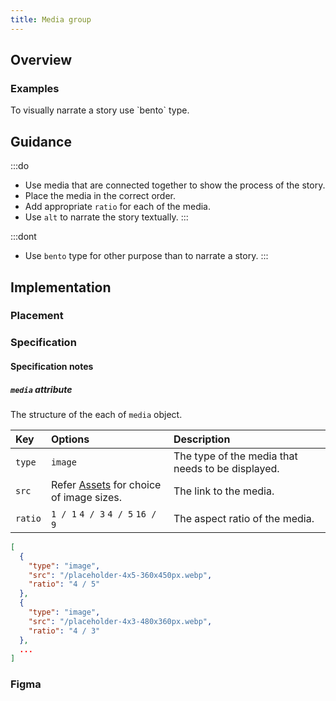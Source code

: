 ```yaml
---
title: Media group
---
```





## Overview

<CompDetails name={componentName} />

### Examples

<Tabs>
  <TabItem label="Bento">
    To visually narrate a story use `bento` type.
    <ExampleViewer type="bento" />
  </TabItem>
</Tabs>

## Guidance

:::do
- Use media that are connected together to show the process of the story.
- Place the media in the correct order.
- Add appropriate `ratio` for each of the media.
- Use `alt` to narrate the story textually. 
:::

:::dont
- Use `bento` type for other purpose than to narrate a story.
:::

## Implementation

### Placement

<Placement name={componentName} />

### Specification

<Specification name={componentName} />

#### Specification notes

##### `media` attribute

The structure of the each of `media` object.

| Key | Options | Description |
| :--- | :--- |:--- |
|`type`| `image` | The type of the media that needs to be displayed. |
|`src`| Refer [Assets](/guidelines/assets#placeholder-images) for choice of image sizes. | The link to the media. |
|`ratio`| `1 / 1` `4 / 3` `4 / 5` `16 / 9` | The aspect ratio of the media. |

```json
[
  {
    "type": "image",
    "src": "/placeholder-4x5-360x450px.webp",
    "ratio": "4 / 5"
  },
  {
    "type": "image",
    "src": "/placeholder-4x3-480x360px.webp",
    "ratio": "4 / 3"
  },
  ...
]
```

### Figma

<Figma name={componentName} />
